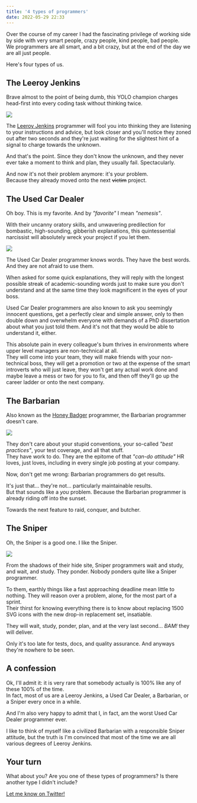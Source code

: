 ```yaml
---
title: '4 types of programmers'
date: 2022-05-29 22:33
---
```



Over the course of my career I had the fascinating privilege of working side by side with very smart people, crazy people, kind people, bad people.  
We programmers are all smart, and a bit crazy, but at the end of the day we are all just people.

Here's four types of us.

## The Leeroy Jenkins

Brave almost to the point of being dumb, this YOLO champion charges head-first into every coding task without thinking twice.

<UiFigureWithCaption caption='Photo by
    <a href="https://unsplash.com/@mikael_k?utm_source=unsplash&utm_medium=referral&utm_content=creditCopyText">Mikael Kristenson</a> on 
    <a href="https://unsplash.com/collections/1458626/stampede?utm_source=unsplash&utm_medium=referral&utm_content=creditCopyText">
      Unsplash
    </a>
    .
'>

![](../assets/images/posts/2022-05-29-types-of-programmers/mikael-kristenson-EXuKQaf3Ei8-unsplash.jpeg)

</UiFigureWithCaption>

The [Leeroy Jenkins](https://www.youtube.com/watch?v=mLyOj_QD4a4) programmer will fool you into thinking they are listening to your instructions and advice, but look closer and you'll notice they zoned out after two seconds and they're just waiting for the slightest hint of a signal to charge towards the unknown.

And that's the point. Since they don't know the unknown, and they never ever take a moment to think and plan, they usually fail. Spectacularly.

And now it's not their problem anymore: it's your problem.  
Because they already moved onto the next ~~victim~~ project.

## The Used Car Dealer

Oh boy. This is my favorite. And by *"favorite"* I mean *"nemesis"*.

With their uncanny oratory skills, and unwavering predilection for bombastic, high-sounding, gibberish explanations, this quintessential narcissist will absolutely wreck your project if you let them.

<UiFigureWithCaption caption='Photo by
    <a href="https://unsplash.com/@ruthson_zimmerman?utm_source=unsplash&utm_medium=referral&utm_content=creditCopyText">Ruthson Zimmerman</a> on 
    <a href="https://unsplash.com/s/photos/success?utm_source=unsplash&utm_medium=referral&utm_content=creditCopyText">
      Unsplash
    </a>
    .
'>

![](../assets/images/posts/2022-05-29-types-of-programmers/ruthson-zimmerman-Ws4wd-vJ9M0-unsplash.jpeg)

</UiFigureWithCaption>

The Used Car Dealer programmer knows words. They have the best words.  
And they are not afraid to use them.

When asked for some quick explanations, they will reply with the longest possible streak of academic-sounding words just to make sure you don't understand and at the same time they look magnificent in the eyes of your boss.

Used Car Dealer programmers are also known to ask you seemingly innocent questions, get a perfectly clear and simple answer, only to then double down and overwhelm everyone with demands of a PhD dissertation about what you just told them. And it's not that they would be able to understand it, either.

This absolute pain in every colleague's bum thrives in environments where upper level managers are non-technical at all.  
They will come into your team, they will make friends with your non-technical boss, they will get a promotion or two at the expense of the smart introverts who will just leave, they won't get any actual work done and maybe leave a mess or two for you to fix, and then off they'll go up the career ladder or onto the next company.

## The Barbarian

Also known as the [Honey Badger](https://www.youtube.com/watch?v=4r7wHMg5Yjg) programmer, the Barbarian programmer doesn't care.

<UiFigureWithCaption caption='Photo by
    <a href="https://unsplash.com/es/@gioele_fazzeri_89?utm_source=unsplash&utm_medium=referral&utm_content=creditCopyText">Gioele Fazzeri</a> on 
    <a href="https://unsplash.com/collections/Lf-Nef1B08Q/barbarian?utm_source=unsplash&utm_medium=referral&utm_content=creditCopyText">
      Unsplash
    </a>
    .
'>

![](../assets/images/posts/2022-05-29-types-of-programmers/gioele-fazzeri-YgeCPBaK7HA-unsplash.jpeg)

</UiFigureWithCaption>

They don't care about your stupid conventions, your so-called *"best practices"*, your test coverage, and all that stuff.  
They have work to do. They are the epitome of that *"can-do attitude"* HR loves, just loves, including in every single job posting at your company.

Now, don't get me wrong: Barbarian programmers do get results.

It's just that... they're not... particularly maintainable results.  
But that sounds like a *you* problem. Because the Barbarian programmer is already riding off into the sunset.

Towards the next feature to raid, conquer, and butcher.

## The Sniper

Oh, the Sniper is a good one. I like the Sniper.

<UiFigureWithCaption caption='Photo by
    <a href="https://unsplash.com/@miklevasilyev?utm_source=unsplash&utm_medium=referral&utm_content=creditCopyText">Mikhail Vasilyev</a> on 
    <a href="https://unsplash.com/s/photos/hidden-cat?utm_source=unsplash&utm_medium=referral&utm_content=creditCopyText">
      Unsplash
    </a>
    .
'>

![](../assets/images/posts/2022-05-29-types-of-programmers/mikhail-vasilyev-NodtnCsLdTE-unsplash.jpeg)

</UiFigureWithCaption>

From the shadows of their hide site, Sniper programmers wait and study, and wait, and study. They ponder. Nobody ponders quite like a Sniper programmer.

To them, earthly things like a fast approaching deadline mean little to nothing. They will reason over a problem, alone, for the most part of a sprint.  
Their thirst for knowing everything there is to know about replacing 1500 SVG icons with the new drop-in replacement set, insatiable.

They will wait, study, ponder, plan, and at the very last second... *BAM!* they will deliver.

Only it's too late for tests, docs, and quality assurance. And anyways they're nowhere to be seen.

## A confession

Ok, I'll admit it: it is very rare that somebody actually is 100% like any of these 100% of the time.  
In fact, most of us are a Leeroy Jenkins, a Used Car Dealer, a Barbarian, or a Sniper every once in a while.

And I'm also very happy to admit that I, in fact, am the worst Used Car Dealer programmer ever.

I like to think of myself like a civilized Barbarian with a responsible Sniper attitude, but the truth is I'm convinced that most of the time we are all various degrees of Leeroy Jenkins.

## Your turn

What about you? Are you one of these types of programmers? Is there another type I didn't include?

[Let me know on Twitter!](https://twitter.com/trumbitta)